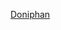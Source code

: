 {{US county navigation box
| collapse_state = {{{state|expanded}}}
| listclass      = hlist

| template_name  = 多尼芬縣 (堪薩斯州)
| county         = 多尼芬縣
| state          = 堪薩斯州
| seat           = 特洛伊

| map_image      = Map of Kansas highlighting Doniphan County.svg
| map_alt        = Map of Kansas highlighting Doniphan County
| map_caption    = Map of Kansas highlighting Doniphan County

| title1 = [[城市]]
| body1  = 
* [[登頓 (堪薩斯州)|登頓]]
* [[埃爾伍德 (堪薩斯州)|埃爾伍德]]
* [[海蘭 (堪薩斯州)|海蘭]]
* [[利昂納 (堪薩斯州)|利昂納]]
* [[塞弗倫斯 (堪薩斯州)|塞弗倫斯]]
* [[特洛伊 (堪薩斯州)|特洛伊]]
* [[沃西納 (堪薩斯州)|沃西納]]
* [[懷特克勞德 (堪薩斯州)|懷特克勞德]]

| title2 = [[普查规定居民点]]
| body2  =
* [[本達納 (堪薩斯州)|本達納]]

| title3 = [[非建制地區]]
| body3  = 
* [[布萊爾 (堪薩斯州)|布萊爾]]
* [[布倫納 (堪薩斯州)|布倫納]]
* [[多尼芬 (堪薩斯州)|多尼芬]]
* [[范寧 (堪薩斯州)|范寧]]
* [[艾奧瓦波因特 (堪薩斯州)|艾奧瓦波因特]]
* [[馬里 (堪薩斯州)|馬里]]
* [[巴勒莫 (堪薩斯州)|巴勒莫]]
* [[珀塞爾 (堪薩斯州)|珀塞爾]]
* [[斯帕克斯 (堪薩斯州)|斯帕克斯]]

| title4 = [[鬼鎮]]
| body4  =
* [[吉里 (堪薩斯州)|吉里]]

| title5 = [[印第安保留地]]
| body5  = 
* {{tsl|en|Ioway Reservation|艾奧威保留地}}‡

| title6 = [[鎮區 (美國)|鎮區]]
| body6  = 
* [[伯奧克鎮區 (堪薩斯州多尼芬縣)|伯奧克鎮區]]
* [[中央鎮區 (堪薩斯州多尼芬縣)|中央鎮區]]
* [[獨立鎮區 (堪薩斯州多尼芬縣)|獨立鎮區]]
* [[艾奧瓦鎮區 (堪薩斯州多尼芬縣)|艾奧瓦鎮區]]
* [[馬里恩鎮區 (堪薩斯州多尼芬縣)|馬里恩鎮區]]
* [[尤寧鎮區 (堪薩斯州多尼芬縣)|尤寧鎮區]]
* [[華盛頓鎮區 (堪薩斯州多尼芬縣)|華盛頓鎮區]]
* [[韋恩鎮區 (堪薩斯州多尼芬縣)|韋恩鎮區]]
* [[沃爾夫里弗鎮區 (堪薩斯州多尼芬縣)|沃爾夫里弗鎮區]]

| title7 = 註
| body7  = ‡該聚居地的一部分隸屬其他縣份

}}<noinclude>
{{collapsible option}}
[[Category:堪薩斯州縣份導航模板|Doniphan]]
[[Category:多尼芬縣 (堪薩斯州)| ]]
</noinclude>